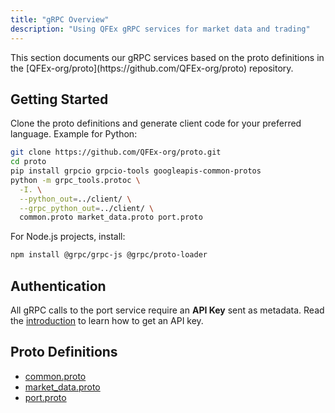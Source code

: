 ```yaml
---
title: "gRPC Overview"
description: "Using QFEx gRPC services for market data and trading"
---
```


<Note>
  This section documents our gRPC services based on the proto definitions in the
  [QFEx-org/proto](https://github.com/QFEx-org/proto) repository.
</Note>

## Getting Started

Clone the proto definitions and generate client code for your preferred language. Example for Python:

```bash
git clone https://github.com/QFEx-org/proto.git
cd proto
pip install grpcio grpcio-tools googleapis-common-protos
python -m grpc_tools.protoc \
  -I. \
  --python_out=../client/ \
  --grpc_python_out=../client/ \
  common.proto market_data.proto port.proto
```

For Node.js projects, install:

```bash
npm install @grpc/grpc-js @grpc/proto-loader
```

## Authentication

All gRPC calls to the port service require an **API Key** sent as metadata.
Read the [introduction](docs/api-reference/introduction) to learn how to get an API key.

## Proto Definitions

- [common.proto](https://github.com/QFEx-org/proto/blob/main/common.proto)
- [market_data.proto](https://github.com/QFEx-org/proto/blob/main/market_data.proto)
- [port.proto](https://github.com/QFEx-org/proto/blob/main/market_data.proto)
